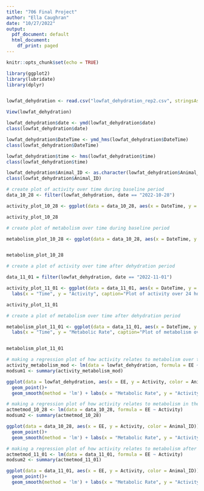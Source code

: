 ```yaml
---
title: "706 Final Project"
author: "Ella Caughran"
date: "10/27/2022"
output:
  pdf_document: default
  html_document:
    df_print: paged
---
```


```r
knitr::opts_chunk$set(echo = TRUE)
```

```r

library(ggplot2)
library(lubridate)
library(dplyr)



```


```r

lowfat_dehydration <- read.csv("lowfat_dehydration_rep2.csv", stringsAsFactors = TRUE)

View(lowfat_dehydration)

```

```r
lowfat_dehydration$date <- ymd(lowfat_dehydration$date)
class(lowfat_dehydration$date)

lowfat_dehydration$DateTime <- ymd_hms(lowfat_dehydration$DateTime)
class(lowfat_dehydration$DateTime)

lowfat_dehydration$time <- hms(lowfat_dehydration$time)
class(lowfat_dehydration$time)

lowfat_dehydration$Animal_ID <- as.character(lowfat_dehydration$Animal_ID)
class(lowfat_dehydration$Animal_ID)

```

```r

# create plot of activity over time during baseline period
data_10_28 <- filter(lowfat_dehydration, date == "2022-10-28")

activity_plot_10_28 <- ggplot(data = data_10_28, aes(x = DateTime, y = Activity, color = Animal_ID)) + geom_point() + geom_line(aes(group = Animal_ID)) + theme_classic() + theme(legend.position = 'top') + labs(x = "Time", y = "Activity", caption="Plot of activity over 24 hours during base conditions. Each individual is represented by a different color")

activity_plot_10_28 

# create plot of metabolism over time during baseline period

metabolism_plot_10_28 <- ggplot(data = data_10_28, aes(x = DateTime, y = EE, color = Animal_ID)) + geom_point() + geom_line(aes(group = Animal_ID)) + theme_classic() + theme(legend.position = 'top') + labs(x = "Time", y = "Metabolic Rate", caption="Plot of metabolism over 24 hours during base conditions. Each individual is represented by a different color")


metabolism_plot_10_28

# create a plot of activity over time after dehydration period

data_11_01 = filter(lowfat_dehydration, date == "2022-11-01")

activity_plot_11_01 <- ggplot(data = data_11_01, aes(x = DateTime, y = Activity, color = Animal_ID)) + geom_point() + geom_line(aes(group = Animal_ID)) + theme_classic() + theme(legend.position = 'top') + 
  labs(x = "Time", y = "Activity", caption="Plot of activity over 24 hours on day 2 of dehydration conditions. Each individual is represented by a different color")

activity_plot_11_01 

# create a plot of metabolism over time after dehydration period

metabolism_plot_11_01 <- ggplot(data = data_11_01, aes(x = DateTime, y = EE, color = Animal_ID)) + geom_point() + geom_line(aes(group = Animal_ID)) + theme_classic() + theme(legend.position = 'top') + 
  labs(x = "Time", y = "Metabolic Rate", caption="Plot of metabolism over 24 hours on day 2 of dehydration conditions. Each individual is repredented by a different color")


metabolism_plot_11_01 

```


```r

# making a regression plot of how activity relates to metabolism over the entire period of the study
activity_metabolism_mod <- lm(data = lowfat_dehydration, formula = EE ~ Activity)
modsum1 <- summary(activity_metabolism_mod)

ggplot(data = lowfat_dehydration, aes(x = EE, y = Activity, color = Animal_ID)) +
  geom_point()+
  geom_smooth(method = 'lm') + labs(x = "Metabolic Rate", y = "Activity", caption = "Linear regression of the relationship between activity and metabolism over all 6 days in all 7 individuals")

# making a regression plot of how activity relates to metabolism in the baseline period
actmetmod_10_28 <- lm(data = data_10_28, formula = EE ~ Activity)
modsum2 <- summary(actmetmod_10_28)

ggplot(data = data_10_28, aes(x = EE, y = Activity, color = Animal_ID)) +
  geom_point()+
  geom_smooth(method = 'lm') + labs(x = "Metabolic Rate", y = "Activity", caption = "Linear regression of the relationship between activity and metabolism over 24 hours during baseline conditions in all 7 individuals")

# making a regression plot of how activity relates to metabolism after 2 days of dehydration
actmetmod_11_01 <- lm(data = data_11_01, formula = EE ~ Activity)
modsum2 <- summary(actmetmod_11_01)

ggplot(data = data_11_01, aes(x = EE, y = Activity, color = Animal_ID)) +
  geom_point()+
  geom_smooth(method = 'lm') + labs(x = "Metabolic Rate", y = "Activity", caption = "Linear regression of the relationship between activity and metabolism over 24 hours on day 2 of dehydration in all 7 individuals")



```
